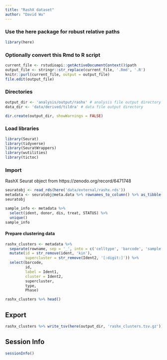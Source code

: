 ```yaml
---
title: "RashX dataset"
author: "David Wu"
---
```


### Use the here package for robust relative paths
```r
library(here)
```

### Optionally convert this Rmd to R script 
```r
current_file <- rstudioapi::getActiveDocumentContext()$path
output_file <- stringr::str_replace(current_file, '.Rmd', '.R')
knitr::purl(current_file, output = output_file)
file.edit(output_file)
```

### Directories
```r
output_dir <- 'analysis/output/rashx' # analysis file output directory
data_dir <- 'data/derived/tildra' # data file output directory

dir.create(output_dir, showWarnings = FALSE)
```

### Load libraries
```r
library(Seurat) 
library(tidyverse)
library(SeuratWrappers)
library(wutilities)
library(tictoc)
```

### Import
RashX Seurat object from https://zenodo.org/record/6471748
```r
seuratobj <- read_rds(here('data/external/rashx.rds'))
metadata <- seuratobj@meta.data %>% rownames_to_column() %>% as_tibble()
seuratobj
```
```r
sample_info <- metadata %>% 
  select(ident, donor, dis, treat, STATUS) %>% 
  unique()
sample_info
```

#### Prepare clustering data
```r
rashx_clusters <- metadata %>% 
  separate(rowname, sep = '_', into = c('celltype', 'barcode', 'sample', 'sample_id')) %>% 
  mutate(id = str_remove(ident, 'kin'),
         supercluster = str_remove(Ident2, '[:digit:]')) %>% 
  select(barcode, 
         id,
         label = Ident1, 
         cluster = Ident2, 
         supercluster,
         type,
         Phase)

rashx_clusters %>% head()
```

## Export
```r
rashx_clusters %>% write_tsv(here(output_dir, 'rashx_clusters.tsv.gz'))
```

## Session Info
```r
sessionInfo()
```



